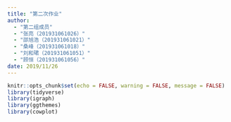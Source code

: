 ```yaml
---
title: "第二次作业"
author:
  - "第二组成员"
  - "张亮（201931061026）"
  - "邵旭浩（201931061021）"
  - "桑峰（201931061018）"
  - "刘和珺（201931061051）"
  - "顾恒（201931061056）"
date: 2019/11/26
---
```


```r
knitr::opts_chunk$set(echo = FALSE, warning = FALSE, message = FALSE)
library(tidyverse)
library(igraph)
library(ggthemes)
library(cowplot)
```
